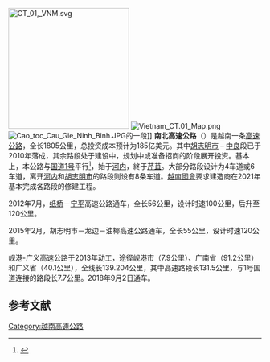 {{Other uses|南北高速公路}}
{{Other uses|南北高速公路西綫}}
[[File:CT_01,_VNM.svg|240px]]
[[File:Vietnam_CT.01_Map.png|right]]
[[File:Cao_toc_Cau_Gie_Ninh_Binh.JPG|thumb]]的一段]]
'''南北高速公路'''（{{vie|hn=塘高速北－南|qn=Đường cao tốc Bắc - Nam}}）是越南一条[[高速公路|高速公路]]，全长1805公里，总投资成本预计为185亿美元。其中[[胡志明市|胡志明市]] – [[中良|中良]]段已于2010年落成，其余路段处于建设中，规划中或准备招商的阶段展开投资。基本上，本公路与[[国道1号_(越南)|国道1号]]平行<ref>{{Cite web |url=http://www.vcbf.com/vi/tin-tuc/10-infrastructure/1343-350tr-dong-set-for-expressway-system-development-in-vietnam.html |title=350tr dong set for expressway system development in Vietnam |accessdate=2017-02-26 |date=2012-03-21 |deadurl=yes |archiveurl=https://web.archive.org/web/20120321174147/http://www.vcbf.com/vi/tin-tuc/10-infrastructure/1343-350tr-dong-set-for-expressway-system-development-in-vietnam.html |archivedate=2012-03-21 }}</ref>，始于[[河内|河内]]，終于[[芹苴|芹苴]]。大部分路段设计为4车道或6车道，离开[[河内|河内]]和[[胡志明市|胡志明市]]的路段则设有8条车道。[[越南國會|越南國會]]要求建造商在2021年基本完成各路段的修建工程。

2012年7月，[[紙橋郡|纸桥]]－[[宁平市社|宁平]]高速公路通车，全长56公里，设计时速100公里，后升至120公里。

2015年2月，胡志明市－龙边－油椰高速公路通车，全长55公里，设计时速120公里。

岘港-广义高速公路于2013年动工，途径岘港市（7.9公里）、广南省（91.2公里）和广义省（40.1公里），全线长139.204公里，其中高速路段长131.5公里，与1号国道连接的路段长7.7公里。2018年9月2日通车。

==参考文献==
{{reflist|30em}}
{{越南公路}}
[[Category:越南高速公路|Category:越南高速公路]]
{{道路小作品}}